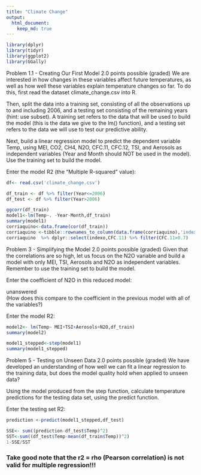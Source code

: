 ```yaml
---
title: "Climate Change"
output:
  html_document:
    keep_md: true
---
```



```r
library(dplyr)
library(tidyr)
library(ggplot2)
library(GGally)
```
Problem 1.1 - Creating Our First Model
2.0 points possible (graded)
We are interested in how changes in these variables affect future temperatures, as well as how well these variables explain temperature changes so far. To do this, first read the dataset climate_change.csv into R.

Then, split the data into a training set, consisting of all the observations up to and including 2006, and a testing set consisting of the remaining years (hint: use subset). A training set refers to the data that will be used to build the model (this is the data we give to the lm() function), and a testing set refers to the data we will use to test our predictive ability.

Next, build a linear regression model to predict the dependent variable Temp, using MEI, CO2, CH4, N2O, CFC.11, CFC.12, TSI, and Aerosols as independent variables (Year and Month should NOT be used in the model). Use the training set to build the model.

Enter the model R2 (the "Multiple R-squared" value):
```r

df<- read.csv('climate_change.csv')

df_train <- df %>% filter(Year<=2006)
df_test <- df %>% filter(Year>2006)

ggcorr(df_train)
model1<-lm(Temp~. -Year-Month,df_train)
summary(model1)
corriaquino<-data.frame(cor(df_train))
corriaquino <-tibble::rownames_to_column(data.frame(corriaquino),'indexo')
corriaquino  %>% dplyr::select(indexo,CFC.11) %>% filter(CFC.11>0.7)

```
Problem 3 - Simplifying the Model
2.0 points possible (graded)
Given that the correlations are so high, let us focus on the N2O variable and build a model with only MEI, TSI, Aerosols and N2O as independent variables. Remember to use the training set to build the model.

Enter the coefficient of N2O in this reduced model:


  unanswered  
(How does this compare to the coefficient in the previous model with all of the variables?)

Enter the model R2:

```r
model2<- lm(Temp~ MEI+TSI+Aerosols+N2O,df_train)
summary(model2)

```

```r
model1_stepped<-step(model1)
summary(model1_stepped)
```
Problem 5 - Testing on Unseen Data
2.0 points possible (graded)
We have developed an understanding of how well we can fit a linear regression to the training data, but does the model quality hold when applied to unseen data?

Using the model produced from the step function, calculate temperature predictions for the testing data set, using the predict function.

Enter the testing set R2:
```r
prediction <-predict(model1_stepped,df_test)

SSE<- sum((prediction-df_test$Temp)^2)
SST<-sum((df_test$Temp-mean(df_train$Temp))^2)
1-SSE/SST

```
### Take good note that the r2 = rho (Pearson correlation) is not valid for multiple regression!!!